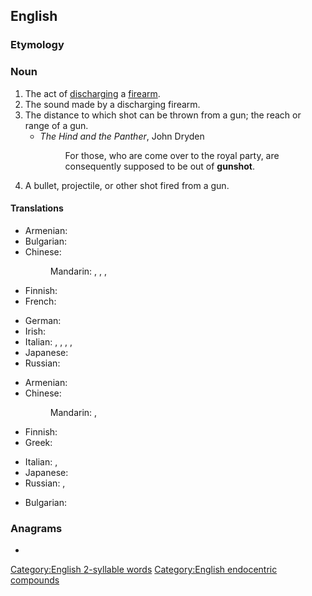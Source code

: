 ==English==

===Etymology===
{{compound|en|gun|shot}}

===Noun===
{{en-noun}}

# The act of [[discharge|discharging]] a [[firearm]].
# The sound made by a discharging firearm.
# The distance to which shot can be thrown from a gun; the reach or range of a gun.
#* ''The Hind and the Panther'', John Dryden
#*: For those, who are come over to the royal party, are consequently supposed to be out of '''gunshot'''.
# A bullet, projectile, or other shot fired from a gun.

====Translations====
{{trans-top|act of discharging a firearm}}
* Armenian: {{t+|hy|կրակոց}}
* Bulgarian: {{t|bg|оръдеен изстрел|m|sc=Cyrl}}
* Chinese:
*: Mandarin: {{t+|cmn|射擊|sc=Hani}}, {{t+|cmn|射击|tr=shèjī|sc=Hani}}, {{t+|cmn|槍擊|sc=Hani}}, {{t+|cmn|枪击|tr=qiāngjī|sc=Hani}}
* Finnish: {{t+|fi|laukaus}}
* French: {{t+|fr|coup de feu|m}}
{{trans-mid}}
* German: {{t+|de|Schuss|m}}
* Irish: {{t|ga|urchar gunna|m}}
* Italian: {{t+|it|sparo|m}}, {{t|it|[[colpo]] [[di]] [[fucile]]|m}}, {{t+|it|fucilata|f}}, {{t|it|schioppettata|f}}, {{t+|it|schioppo|m}}
* Japanese: {{t+|ja|射撃|tr=しゃげき, shageki|sc=Jpan}}
* Russian: {{t+|ru|([[руже́йный]]) [[вы́стрел]]|m}}
{{trans-bottom}}

{{trans-top|the sound made}}
* Armenian: {{t+|hy|կրակոց}}
* Chinese:
*: Mandarin: {{t+|cmn|槍聲|sc=Hani}}, {{t+|cmn|枪声|tr=qiāngshēng|sc=Hani}}
* Finnish: {{t+|fi|laukaus}}
* Greek: {{t+|el|πυροβολισμός|m}}
{{trans-mid}}
* Italian: {{t+|it|sparo|m}}, {{t+|it|schioppo|m}}
* Japanese: {{t|ja|銃声|tr=じゅうせい, jūsei|sc=Jpan}}
* Russian: {{t+|ru|вы́стрел|m}}, {{t|ru|[[зву́к]] [[выстрел|вы́стрела]]|m}}
{{trans-bottom}}

{{trans-top|The distance to which shot can be thrown from a gun}}
* Bulgarian: {{t|bg|обсег на оръдие|m}}
{{trans-mid}}
{{trans-bottom}}

===Anagrams===
* {{anagrams|en|a=ghnostu|hognuts|hotguns|hutongs|noughts|shot-gun|shotgun|unghost}}

[[Category:English 2-syllable words]]
[[Category:English endocentric compounds]]